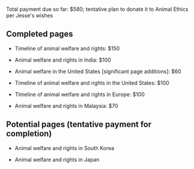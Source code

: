 Total payment due so far: $580; tentative plan to donate it to Animal Ethics per Jesse's wishes

== Completed pages ==

* Timeline of animal welfare and rights: $150

* Animal welfare and rights in India: $100

* Animal welfare in the United States [significant page additions]: $60

* Timeline of animal welfare and rights in the United States: $100

* TImeline of animal welfare and rights in Europe: $100

* Animal welfare and rights in Malaysia: $70

== Potential pages (tentative payment for completion) ==

* Animal welfare and rights in South Korea

* Animal welfare and rights in Japan


